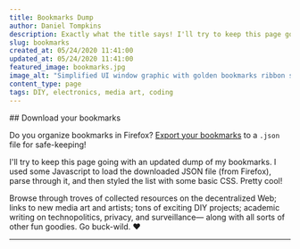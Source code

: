 ```yaml
---
title: Bookmarks Dump
author: Daniel Tompkins
description: Exactly what the title says! I'll try to keep this page going with an updated dump of my bookmarks. You can export yours too— the tutorial's screenshots are outdated, but it still gets you to the right place. I used a couple simple Javascript functions to pull in the downloaded JSON file from Firefox, parse through it, and then styled the list with some basic CSS.
slug: bookmarks
created_at: 05/24/2020 11:41:00
updated_at: 05/24/2020 11:41:00
featured_image: bookmarks.jpg
image_alt: "Simplified UI window graphic with golden bookmarks ribbon symbol in the center"
content_type: page
tags: DIY, electronics, media art, coding
---
```

<ProseWrapper>
## Download your bookmarks

Do you organize bookmarks in Firefox? [Export your bookmarks](https://www.cloudwards.net/how-to-backup-firefox-bookmarks/#:~:text=Open%20Firefox%20and%20press%20Ctrl,open%20the%20bookmark%20library%20window.&text=In%20the%20bookmarks%20library%20menu,select%20your%20preferred%20JSON%20file.) to a `.json` file for safe-keeping!

I'll try to keep this page going with an updated dump of my bookmarks. I used some Javascript to load the downloaded JSON file (from Firefox), parse through it, and then styled the list with some basic CSS. Pretty cool!

Browse through troves of collected resources on the decentralized Web; links to new media art and artists; tons of exciting DIY projects; academic writing on technopolitics, privacy, and surveillance— along with all sorts of other fun goodies. Go buck-wild. ♥

<hr/>

<Bookmarks />
</ProseWrapper>

